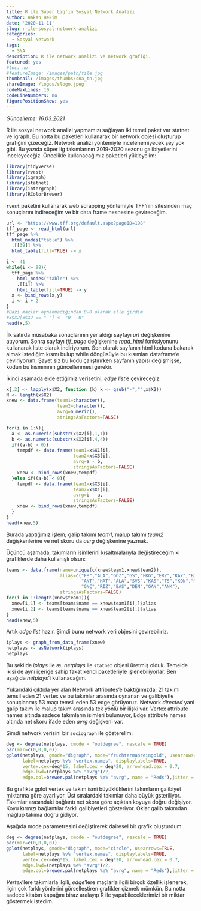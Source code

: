 ```yaml
---
title: R ile Süper Lig'in Sosyal Network Analizi
author: Hakan Hekim
date: '2020-11-11'
slug: r-ile-sosyal-network-analizi
categories:
  - Sosyal Network
tags:
  - SNA
description: R ile network analizi ve network grafiği.
featured: yes
#toc: no
#featureImage: /images/path/file.jpg
thumbnail: /images/thumbs/sna_tn.jpg
shareImage: /logos/slogo.jpeg
codeMaxLines: 10
codeLineNumbers: no
figurePositionShow: yes
---
```


*Güncelleme: 16.03.2021*

R ile sosyal network analizi yapmamızı sağlayan iki temel paket var statnet ve igraph. Bu notta bu paketleri kullanarak bir network objesi oluşturup grafiğini çizeceğiz. Network analizi yöntemiyle incelenemiyecek şey yok gibi. Bu yazıda süper lig takımlarının 2019-2020 sezonu galibiyetlerini inceleyeceğiz. Öncelikle kullanacağımız paketleri yükleyelim:

```r
library(tidyverse) 
library(rvest) 
library(igraph) 
library(statnet) 
library(intergraph) 
library(RColorBrewer)
```

`rvest` paketini kullanarak web scrapping yöntemiyle TFF’nin sitesinden maç sonuçlarını indireceğim ve bir data frame nesnesine çevireceğim.

```r
url <- "https://www.tff.org/default.aspx?pageID=198" 
tff_page <- read_html(url) 
tff_page %>% 
  html_nodes("table") %>% 
  .[[39]] %>% 
  html_table(fill=TRUE) -> x 

i <- 41 
while(i <= 98){ 
  tff_page %>% 
    html_nodes("table") %>% 
    .[[i]] %>% 
    html_table(fill=TRUE) -> y 
  x <- bind_rows(x,y) 
  i <- i + 2 
}
#Bazı maçlar oynanmadığından 0-0 olarak elle girdim
#x$X2[x$X2 == "-"] <- "0 - 0"
head(x,5)
```

İlk satırda müsabaka sonuçlarının yer aldığı sayfayı *url* değişkenine atıyorum. Sonra sayfayı *tff_page* değişkenine *read_html* fonksiyonunu kullanarak liste olarak indiriyorum. Son olarak sayfanın html koduna bakarak almak istediğim kısmı bulup while döngüsüyle bu kısımları dataframe’e çeviriyorum. Şayet siz bu kodu çalıştırırken sayfanın yapısı değişmişse, kodun bu kısmınının güncellenmesi gerekir.

İkinci aşamada elde ettiğimiz verisetini, *edge list*’e çevireceğiz:

```r
x[,2] <- lapply(x$X2, function (k) k <- gsub("-","",x$X2)) 
N <- length(x$X2) 
xnew <- data.frame(team1=character(),
                   team2=character(),
                   avrg=numeric(),
                   stringsAsFactors=FALSE) 

for(i in 1:N){ 
  a <- as.numeric(substr(x$X2[i],1,1)) 
  b <- as.numeric(substr(x$X2[i],4,4)) 
  if((a-b) > 0){ 
    tempdf <- data.frame(team1=x$X1[i],
                         team2=x$X3[i],
                         avrg=a - b,
                         stringsAsFactors=FALSE) 
    xnew <- bind_rows(xnew,tempdf) 
  }else if((a-b) < 0){ 
    tempdf <- data.frame(team1=x$X3[i],
                         team2=x$X1[i],
                         avrg=b - a,
                         stringsAsFactors=FALSE) 
    xnew <- bind_rows(xnew,tempdf) 
  } 
} 
head(xnew,5)
```

Burada yaptığımız işlem; galip takımı *team1*, malup takımı *team2* değişkenlerine ve net skoru da *avrg* değişkenine yazmak.

Üçüncü aşamada, takımların isimlerini kısaltmalarıyla değiştireceğim ki grafiklerde daha kullanışlı olsun:

```r
teams <- data.frame(name=unique(c(xnew$team1,xnew$team2)),
                    alias=c("FB","ALA","GÖZ","GS","FKG","ERZ","KAY","BJK",
                            "ANT","HAT","ALA","SVS","KAS","TS","KON","MLT",
                            "GNÇ","RİZ","BAŞ","DEN","GAN","ANK"),
                    stringsAsFactors=FALSE) 
for(i in 1:length(xnew$team1)){ 
  xnew[i,1] <- teams[teams$name == xnew$team1[i],]$alias 
  xnew[i,2] <- teams[teams$name == xnew$team2[i],]$alias 
} 
head(xnew,5)
```

Artık *edge list* hazır. Şimdi bunu network veri objesini çevirebiliriz.

```r
iplays <- graph_from_data_frame(xnew)
netplays <- asNetwork(iplays)
netplays
```

Bu şekilde *iplays* ile æ, *netplays* ile `statnet` objesi üretmiş olduk. Temelde ikisi de aynı içeriğe sahip fakat kendi paketleriyle işlenebiliyorlar. Ben aşağıda *netplays*’i kullanacağım.

Yukarıdaki çıktıda yer alan Network attributes’e baktığımızda; 21 takımı temsil eden 21 vertex ve bu takımlar arasında oynanan ve galibiyetle sonuçlanmış 53 maçı temsil eden 53 edge görüyoruz. Network *directed* yani galip takım ile malup takım arasında tek yönlü bir ilişki var. Vertex attribute names altında sadece takımların isimleri bulunuyor, Edge attribute names altında net skoru ifade eden *avrg* değişkeni var.

Şimdi network verisini bir `sociograph` ile gösterelim:

```r
deg <- degree(netplays, cmode = "outdegree", rescale = TRUE) 
par(mar=c(0,0,0,0)) 
gplot(netplays, gmode="digraph", mode="fruchtermanreingold", usearrows=TRUE, 
      label=netplays %v% "vertex.names", displaylabels=TRUE, 
      vertex.cex=deg*15, label.cex = deg*20, arrowhead.cex = 0.7, 
      edge.lwd=(netplays %e% "avrg")/2, 
      edge.col=brewer.pal(netplays %e% "avrg", name = "Reds"),jitter = TRUE)
```

Bu grafikte gplot vertex ve takım ismi büyüklüklerini takımların galibiyet miktarına göre ayarlıyor. Üst sıralardaki takımlar daha büyük gsteriliyor. Takımlar arasındaki bağlantı net skora göre açıktan koyuya doğru değişiyor. Koyu kırmızı bağlantılar farklı galibiyetleri gösteriyor. Oklar galib takımdan mağlup takıma doğru gidiyor.

Aşağıda mode parametresini değiştirerek dairesel bir grafik oluşturdum:

```r
deg <- degree(netplays, cmode = "outdegree", rescale = TRUE) 
par(mar=c(0,0,0,0)) 
gplot(netplays, gmode="digraph", mode="circle", usearrows=TRUE, 
      label=netplays %v% "vertex.names", displaylabels=TRUE, 
      vertex.cex=deg*15, label.cex = deg*20, arrowhead.cex = 0.7, 
      edge.lwd=(netplays %e% "avrg")/2, 
      edge.col=brewer.pal(netplays %e% "avrg", name = "Reds"),jitter = TRUE)
```

*Vertex*'lere takımlarla ilgili, *edge*'lere maçlarla ilgili birçok özellik işlenerek, ligin çok farklı yönlerini görselleştiren grafikler çizmek mümkün. Bu notta sadece kitabın kapağını biraz aralayıp R ile yapabileceklerimizi bir miktar göstermek istedim.
